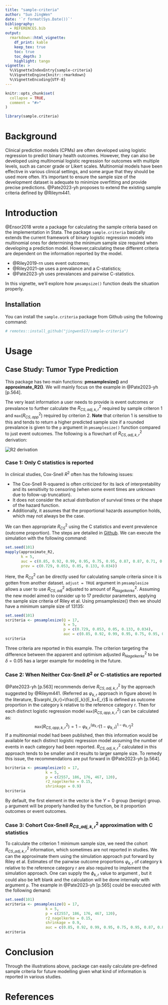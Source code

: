 ```yaml
---
title: "sample-criteria"
author: "Sun JingWen"
date: '`r format(Sys.Date())`'
bibliography: 
  - REFERENCES.bib
output: 
  rmarkdown::html_vignette: 
    df_print: kable
    keep_tex: true
    toc: true
    toc_depth: 3
    highlight: tango
vignette: >
  %\VignetteIndexEntry{sample-criteria}
  %\VignetteEngine{knitr::rmarkdown}
  %\VignetteEncoding{UTF-8}
---
```


```r
knitr::opts_chunk$set(
  collapse = TRUE,
  comment = "#>"
)
```

```r
library(sample.criteria)
```

# Background

Clinical prediction models (CPMs) are often developed using logistic regression to predict binary health outcomes. However, they can also be developed using multinomial logistic regression for outcomes with multiple levels, such as cancer grade or Likert scales. Multinomial models have been effective in various clinical settings, and some argue that they should be used more often. It's important to ensure the sample size of the development dataset is adequate to minimize overfitting and provide precise predictions. @Pate2023-yh proposes to extend the existing sample criteria defined by @Rileym441.

# Introduction

@Ensor2018 wrote a package for calculating the sample criteria based on the implementation in Stata. The package `sample.criteria` basically extends the current framework of binary logistic regression models into multinomial ones for determining the minimum sample size required when developing a prediction model. However,calculating these different criteria are dependent on the information reported by the model.  

- @Riley2019-rn uses event outcomes;
- @Riley2021-qe uses a prevalance and a C-statistics;
- @Pate2023-yh uses prevalances and pairwise C-statistics.

In this vignette, we'll explore how `pmsampsize()` function deals the situation properly.

## Installation

You can install the `sample.criteria` package from Github using the following command:

```r
# remotes::install_github("jingwen517/sample-criteria")
```

# Usage

## Case Study: Tumor Type Prediction

This package has two main functions: **pmsamplesize()** and **approximate_R2()**. 
We will mainly focus on the example in @Pate2023-yh[p.564].

The very least information a user needs to provide is event outcomes or prevalance to further calculate the $R^2_{CS,adj,k,r}$ required by sample criteron 1 and $\texttt{max}(R^2_{CS,app})$ required by criterion 2. **Note** that criterion 1 is sensitive to this and tends to return a higher predicted sample size if a rounded prevalance is given to the `p` argument in `pmsamplesize()` function compared to just event outcomes. The following is a flowchart of $R^2_{CS,adj,k,r}$ derivation: 

<img src="https://raw.githubusercontent.com/chuckleong21/sample-criteria/main/vignettes/r2_derivation.png" alt="R2 derivation">

### Case 1: Only C statistics is reported
In clinical studies, Cox-Snell $R^2$ often has the following issues: 

- The Cox-Snell R-squared is often criticized for its lack of interpretability and its sensitivity to censoring (when some event times are unknown due to follow-up truncation).
- It does not consider the actual distribution of survival times or the shape of the hazard function.
- Additionally, it assumes that the proportional hazards assumption holds, which may not always be the case.

We can then appropriate $R^2_{CS}$ using the C statistics and event prevalence (outcome proportion). The steps are detailed in [Github](https://github.com/alexpate30/MRC-multi-outcome/blob/394a236a83df524074197d9dc194fdafe96aad9c/Project%208%20Multinomial%20Sample%20Size/code/p3.1%20worked%20example.R#L142). We can execute the simulation with the following command: 

```r
set.seed(101)
mapply(approximate_R2, 
       k = 5, 
       auc = c(0.85, 0.92, 0.99, 0.95, 0.75, 0.95, 0.87, 0.87, 0.71, 0.82), 
       prev = c(0.729, 0.053, 0.05, 0.133, 0.034))
```
Here, the $R^2_{CS}$ can be directly used for calculating sample criteria since it is gotten from another dataset. `adjust = TRUE` argument in `pmsamplesize` allows a user to use $R^2_{CS,adj}$ adjusted to amount of $R^2_{Nagelkerke}$. Assuming the new model aimed to consider up to 17 predictor parameters, applying the sample size criteria of Riley et al. Using pmsamplesize() then we should have a minimum sample size of 13135:

```r
set.seed(101)
scriteria <- pmsamplesize(Q = 17, 
                          k = 5, 
                          p = c(0.729, 0.053, 0.05, 0.133, 0.034),
                          auc = c(0.85, 0.92, 0.99, 0.95, 0.75, 0.95, 0.87, 0.87, 0.71, 0.82))
scriteria 
```

Three criteria are reported in this example. The criterion targeting the difference between the apparent and optimism adjusted $R^2_{Nagelkerke}$ to be $\delta{}=0.05$ has a larger example for modeling in the future.

### Case 2: When Neither Cox-Snell $R^2$ or C-statistics are reported

@Pate2023-yh[p.563] recommends derive $R^2_{CS,adj,k,r}$ by the approach suggested by @Rileym441. (Referred as $\varphi_{k,r}$ approach in figure above)
In the literature, $\varphi_{k,r}=\frac{E_k}{E_k+E_r}$ is defined as outcome proportion in the category k relative to the reference category r. Then for
each distinct logistic regression model $\texttt{max}(R^2_{CS,app,k,r})$ can be calculated as: $$\texttt{max}(R^2_{CS,app,k,r})=1-\varphi_{k,r}^{(\varphi_{k,r}}(1-\varphi_{k,r})^{1-\varphi_{k,r}})^2$$
If a multinomial model had been published, then this information would be available for each distinct logistic regression model assuming the number of events in each category had been reported.
$R^2_{CS,adj,k,r}$ calculated in this approach tends to be smaller and it results to larger sample size. To remedy this issue, the recommendations are put forward in @Pate2023-yh[p.564].

```r
bcriteria <- pmsamplesize(Q = 17,
                  k = 5,
                  p = c(2557, 186, 176, 467, 120),
                  r2_nagelkerke = 0.15,
                  shrinkage = 0.9)
bcriteria
```

By default, the first element in the vector is the $Y=0$ group (benign) group. `p` argument will be properly handled by the function, be it proportion outcomes or event outcomes. 

### Case 3: Cohort Cox-Snell $R^2_{CS\_adj,k,r}$ approximation with C statistics
To calculate the criterion 1 minimum sample size, we need the cohort $R^2_{CS\_adj,k,r}$ information, which sometimes are not reported in studies. We can the approximate them using the simulation approach put forward by Riley et al. Estimates of the pairwise outcome proportions $\varphi_{k,r}$ of category k relative to the reference category r are also
required to implement the simulation approach. One can supply the $\phi_{k,r}$ value to argument \code{prev}, but it could also be left blank and the calculation will be done internally with argument `p`. The example in @Pate2023-yh[p.565] could be executed with the following demand: 

```r
set.seed(101)
acriteria <- pmsamplesize(Q = 17,
                  k = 5,
                  p = c(2557, 186, 176, 467, 120),
                  r2_nagelkerke = 0.15,
                  shrinkage = 0.9,
                  auc = c(0.85, 0.92, 0.99, 0.95, 0.75, 0.95, 0.87, 0.87, 0.71, 0.82))
acriteria
```



# Conclusion
Through the illustrations above, \code{sample.criteria} package can easily calculate pre-defined sample criteria for future modelling given what kind of information is reported in various studies.

# References

